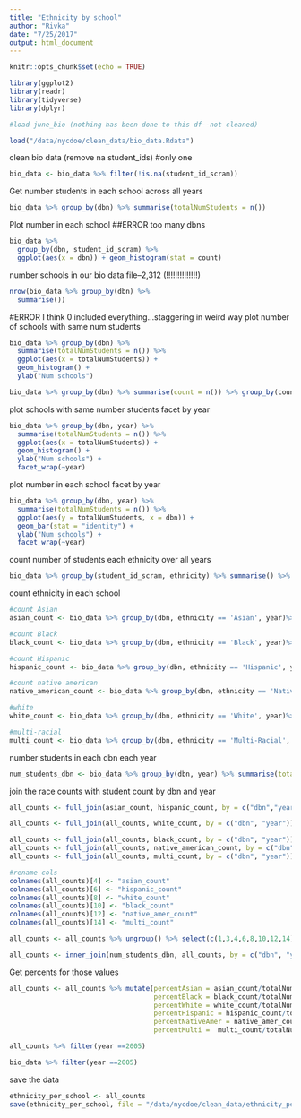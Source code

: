 ```yaml
---
title: "Ethnicity by school"
author: "Rivka"
date: "7/25/2017"
output: html_document
---
```


```r
knitr::opts_chunk$set(echo = TRUE)

library(ggplot2)
library(readr)
library(tidyverse)
library(dplyr)

#load june_bio (nothing has been done to this df--not cleaned)

load("/data/nycdoe/clean_data/bio_data.Rdata")


```
clean bio data (remove na student_ids) #only one
```r
bio_data <- bio_data %>% filter(!is.na(student_id_scram))

```

Get number students in each school across all years
```r
bio_data %>% group_by(dbn) %>% summarise(totalNumStudents = n())

```
Plot number in each school ##ERROR too many dbns
```r
bio_data %>% 
  group_by(dbn, student_id_scram) %>% 
  ggplot(aes(x = dbn)) + geom_histogram(stat = count)

```

number schools in our bio data file--2,312 (!!!!!!!!!!!!!!)
```r
nrow(bio_data %>% group_by(dbn) %>% 
  summarise())
```

#ERROR I think 0 included everything...staggering in weird way
plot number of schools with same num students
```r
bio_data %>% group_by(dbn) %>% 
  summarise(totalNumStudents = n()) %>% 
  ggplot(aes(x = totalNumStudents)) + 
  geom_histogram() +
  ylab("Num schools")

```

```r
bio_data %>% group_by(dbn) %>% summarise(count = n()) %>% group_by(count) %>% summarise(countx = n())
```

plot schools with same number students facet by year
```r
bio_data %>% group_by(dbn, year) %>% 
  summarise(totalNumStudents = n()) %>% 
  ggplot(aes(x = totalNumStudents)) + 
  geom_histogram() +
  ylab("Num schools") + 
  facet_wrap(~year)

```

plot number in each school facet by year
```r
bio_data %>% group_by(dbn, year) %>% 
  summarise(totalNumStudents = n()) %>% 
  ggplot(aes(y = totalNumStudents, x = dbn)) + 
  geom_bar(stat = "identity") +
  ylab("Num schools") + 
  facet_wrap(~year)

```

count number of students each ethnicity over all years 
```r
bio_data %>% group_by(student_id_scram, ethnicity) %>% summarise() %>% group_by(ethnicity) %>% summarise(count = n())
```
count ethnicity in each school
```r
#count Asian
asian_count <- bio_data %>% group_by(dbn, ethnicity == 'Asian', year)%>% summarise(count = n()) %>% filter(`ethnicity == "Asian"` == TRUE)

#count Black
black_count <- bio_data %>% group_by(dbn, ethnicity == 'Black', year)%>% summarise(count = n()) %>% filter(`ethnicity == "Black"` == TRUE)

#count Hispanic
hispanic_count <- bio_data %>% group_by(dbn, ethnicity == 'Hispanic', year)%>% summarise(count = n()) %>% filter(`ethnicity == "Hispanic"` == TRUE)

#count native american
native_american_count <- bio_data %>% group_by(dbn, ethnicity == 'Native American', year)%>% summarise(count = n()) %>% filter(`ethnicity == "Native American"` == TRUE)

#white
white_count <- bio_data %>% group_by(dbn, ethnicity == 'White', year)%>% summarise(count = n()) %>% filter(`ethnicity == "White"` == TRUE)

#multi-racial
multi_count <- bio_data %>% group_by(dbn, ethnicity == 'Multi-Racial', year)%>% summarise(count = n()) %>% filter(`ethnicity == "Multi-Racial"` == TRUE)

```
number students in each dbn each year
```R
num_students_dbn <- bio_data %>% group_by(dbn, year) %>% summarise(totalNumStudents = n())

```

join the race counts with student count by dbn and year
```r
all_counts <- full_join(asian_count, hispanic_count, by = c("dbn","year"))

all_counts <- full_join(all_counts, white_count, by = c("dbn", "year"))

all_counts <- full_join(all_counts, black_count, by = c("dbn", "year"))
all_counts <- full_join(all_counts, native_american_count, by = c("dbn", "year"))
all_counts <- full_join(all_counts, multi_count, by = c("dbn", "year"))

#rename cols
colnames(all_counts)[4] <- "asian_count"
colnames(all_counts)[6] <- "hispanic_count"
colnames(all_counts)[8] <- "white_count"
colnames(all_counts)[10] <- "black_count"
colnames(all_counts)[12] <- "native_amer_count"
colnames(all_counts)[14] <- "multi_count"

all_counts <- all_counts %>% ungroup() %>% select(c(1,3,4,6,8,10,12,14))

all_counts <- inner_join(num_students_dbn, all_counts, by = c("dbn", "year"))

```
Get percents for those values
```r
all_counts <- all_counts %>% mutate(percentAsian = asian_count/totalNumStudents *100, 
                                    percentBlack = black_count/totalNumStudents*100, 
                                    percentWhite = white_count/totalNumStudents*100, 
                                    percentHispanic = hispanic_count/totalNumStudents*100, 
                                    percentNativeAmer = native_amer_count/totalNumStudents*100, 
                                    percentMulti =  multi_count/totalNumStudents*100)

all_counts %>% filter(year ==2005)

bio_data %>% filter(year ==2005)
```

save the data
```r
ethnicity_per_school <- all_counts
save(ethnicity_per_school, file = "/data/nycdoe/clean_data/ethnicity_per_school.Rdata")

```

